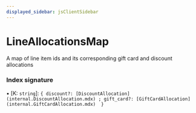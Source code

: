 ```yaml
---
displayed_sidebar: jsClientSidebar
---
```



# LineAllocationsMap

A map of line item ids and its corresponding gift card and discount
allocations

### Index signature

▪ [K: `string`]: ``{ discount?: [DiscountAllocation](internal.DiscountAllocation.mdx) ; gift_card?: [GiftCardAllocation](internal.GiftCardAllocation.mdx)  }``
